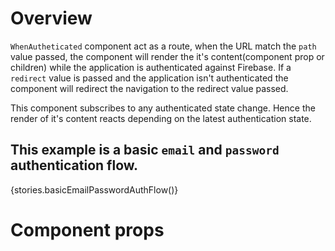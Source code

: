 
<Meta title="Modules/Auth/Components/WhenAuthenticated" component={WhenAuthenticated} />

# Overview

`WhenAutheticated` component act as a route, when the URL match the `path` value passed, the component will render
the it's content(component prop or children) while the application is authenticated against Firebase. If a `redirect` value is passed
and the application isn't authenticated the component will redirect the navigation to the redirect value passed.

This component subscribes to any authenticated state change. Hence the render of it's content reacts depending
on the latest authentication state.

## This example is a basic `email` and `password` authentication flow.

<Preview>
    <Story name="WhenAuthenticated">{stories.basicEmailPasswordAuthFlow()}</Story>
</Preview>

# Component props

<Props of={WhenAuthenticated} />
